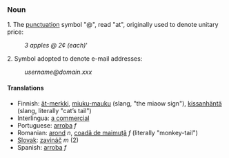 === Noun ===
1. The [[punctuation]] symbol "@", read "at", originally used to denote unitary price:
:''3 apples @ 2¢ (each)'''
2. Symbol adopted to denote e-mail addresses:
:''username@domain.xxx''
{{Punctuation}}

==== Translations ====
*Finnish: [[ät-merkki]], [[miuku-mauku]] (slang, "the miaow sign"), [[kissanhäntä]] (slang, literally "cat’s tail") 
*Interlingua: [[a commercial]]
*Portuguese: [[arroba]] ''f''
*Romanian: [[arond]] ''n'', [[coadă de maimuţă]] ''f'' (literally "monkey-tail")
*[[Slovak]]: [[zavináč]] ''m'' (2)
*Spanish: [[arroba]] ''f''